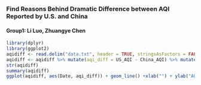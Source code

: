 ### Find Reasons Behind Dramatic Difference between AQI Reported by U.S. and China
#### Group1: Li Luo, Zhuangye Chen

```r
library(dplyr)
library(ggplot2)
aqidiff <- read.delim("data.txt", header = TRUE, stringsAsFactors = FALSE)
aqidiff <- aqidiff %>% mutate(aqi_diff = US_AQI - China_AQI) %>% mutate(Date = as.Date(Date, "%m/%d/%Y"))
str(aqidiff)
summary(aqidiff)
ggplot(aqidiff, aes(Date, aqi_diff)) + geom_line() +xlab("") + ylab("AQI Difference(U.S.-China)")
```
